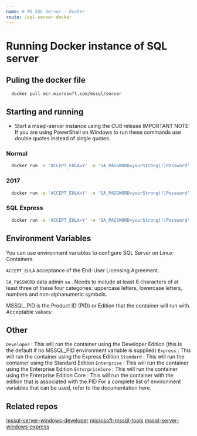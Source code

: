 ```yaml
---
name: # MS SQL Server - Docker
route: /sql-server-docker
---
```


# Running Docker instance of SQL server

## Puling the docker file

```bash
  docker pull mcr.microsoft.com/mssql/server
```

## Starting and running

* Start a mssql-server instance using the CU8 release IMPORTANT NOTE: If you are using PowerShell on Windows to run these commands use double quotes instead of single quotes.

### Normal

```bash
  docker run -e 'ACCEPT_EULA=Y' -e 'SA_PASSWORD=yourStrong(!)Password' -p 1433:1433 -d mcr.microsoft.com/mssql/server:2017-CU8-ubuntu
```

### 2017

```bash
  docker run -e 'ACCEPT_EULA=Y' -e 'SA_PASSWORD=yourStrong(!)Password' -e 'MSSQL_PID=Express' -p 1433:1433 -d mcr.microsoft.com/mssql/server:2017-latest-ubuntu
```
  
### SQL Express

```bash
  docker run -e 'ACCEPT_EULA=Y' -e 'SA_PASSWORD=yourStrong(!)Password' -e 'MSSQL_PID=Express' -p 1433:1433 -d mcr.microsoft.com/mssql/server:2017-latest-ubuntu 
```

## Environment Variables
You can use environment variables to configure SQL Server on Linux Containers.

`ACCEPT_EULA` acceptance of the End-User Licensing Agreement.

`SA_PASSWORD` data admin `sa` . Needs to include at least 8 characters of at least three of these four categories: uppercase letters, lowercase letters, numbers and non-alphanumeric symbols.

MSSQL_PID is the Product ID (PID) or Edition that the container will run with. Acceptable values:

## Other
`Developer` : This will run the container using the Developer Edition (this is the default if no MSSQL_PID environment variable is supplied)
`Express` : This will run the container using the Express Edition
`Standard` : This will run the container using the Standard Edition
`Enterprise` : This will run the container using the Enterprise Edition
`EnterpriseCore` : This will run the container using the Enterprise Edition Core : This will run the container with the edition that is associated with the PID
For a complete list of environment variables that can be used, refer to the documentation here.

## Related repos

[mssql-server-windows-developer](https://hub.docker.com/r/microsoft/mssql-server-windows-developer)
[microsoft-mssql-tools](https://hub.docker.com/_/microsoft-mssql-tools)
[mssql-server-windows-express](https://hub.docker.com/r/microsoft/mssql-server-windows-express/)
